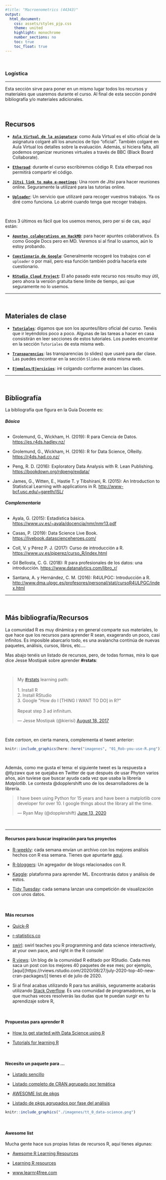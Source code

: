 ```yaml
---
#title: "Macroenometrics (44343)"
output:
  html_document:
    css: assets/styles_pjp.css
    theme: united
    highlight: monochrome 
    number_sections: no
    toc: true
    toc_float: true
---
```


<br>

### Logística

-------------------

Esta sección sirve para poner en un mismo lugar todos los recursos y materiales que usaremos durante el curso. Al final de esta sección pondré bibliografía y/o materiales adicionales.


<br>

## Recursos

- [**`Aula Virtual de la asignatura`**](https://aulavirtual.uv.es/course/view.php?id=9254){target="_blank"}: como Aula Virtual es el sitio oficial de la asignatura colgaré allí los anuncios de tipo "oficial". También colgaré en Aula Virtual los detalles sobre la evaluación. Además, si hiciera falta, allí podemos organizar reuniones virtuales a través de BBC (Black Board Collaborate).

- [**`Etherpad`**](https://etherpad.wikimedia.org/p/curso_intro_DS_UV){target="_blank"}: durante el curso escribiremos código R. Esta etherpad nos permitirá compartir el código.

- [**`Jitsi link to make e-meetings`**](https://meet.jit.si/intro-to-DS_UV_2020-21){target="_blank"}: Una room de Jitsi para hacer reuniones online. Seguramente la utilizaré para las tutorías online.


- [**`Uploader`**](https://driveuploader.com/upload/x1Qx7fev79/){target="_blank"}: Un servicio que utilizaré para recoger vuestros trabajos. Ya os diré como funciona. Lo abriré cuando tenga que recoger trabajos.

<br>

Estos 3 últimos es fácil que los usemos menos, pero per si de cas, aquí están:

- [**`Apuntes colaborativos en HackMD`**](https://hackmd.io/mLBp682ZTaWWKgN-gk35qg){target="_blank"}: para hacer apuntes colaborativos. Es como Google Docs pero en MD. Veremos si al final lo usamos, aún lo estoy probando.


- [**`Cuestionario de Google`**](https://forms.gle/kvrZbuw6XtRDhki98){target="_blank"}: Generalmente recogeré los trabajos con el `uploader` o por mail, pero esa función también podría hacerla este cuestionario.


- [**`RStudio Cloud Project`**](https://rstudio.cloud/project/1543128){target="_blank"}: El año pasado este recurso nos resulto muy útil, pero ahora la versión gratuita tiene límite de tiempo, así que seguramente no lo usemos.


----------------------

<br>

## Materiales de clase

- [**`Tutoriales`**](https://perezp44.github.io/intro-ds-20-21-web/04-tutoriales.html): digamos que son los apuntes/libro oficial del curso. Tenéis que ir leyéndolos poco a poco. Algunas de las tareas a hacer en casa consistirán en leer secciones de estos tutoriales. Los puedes encontrar en la sección `Tutoriales` de esta misma web.

- [**`Transparencias`**](https://perezp44.github.io/intro-ds-20-21-web/05-slides.html): las transparencias (o slides) que usaré para dar clase. Las puedes encontrar en la sección `Slides` de esta misma web.


- [**`Ejemplos/Ejercicios`**](https://perezp44.github.io/intro-ds-20-21-web/06-ejemplos.html):  iré colgando conforme avancen las clases.



----------------------

<br>


## Bibliografía

La bibliografía que figura en la Guía Docente es:

###### **Básica**

- Grolemund, G., Wickham, H. (2019): R para Ciencia de Datos. <https://es.r4ds.hadley.nz/>

- Grolemund, G., Wickham, H. (2016): R for Data Science, OReilly. <https://r4ds.had.co.nz/>

-  Peng, R. D. (2016): Exploratory Data Analysis with R. Lean Publishing. <https://bookdown.org/rdpeng/exdata/>

- James, G., Witten, E., Hastie T. y Tibshirani, R. (2015): An Introduction to Statistical Learning with applications in R.  <http://www-bcf.usc.edu/~gareth/ISL/>


###### **Complementaria**

- Ayala, G. (2015): Estadística básica. <https://www.uv.es/~ayala/docencia/nmr/nmr13.pdf>

- Casas, P. (2019): Data Science Live Book.  <https://livebook.datascienceheroes.com/>

- Coll, V. y Pérez P. J. (2017): Curso de introducción a R. <https://www.uv.es/pjperez/curso_R/index.html>

- Gil Bellosta, C. G. (2018): R para profesionales de los datos: una introducción. <https://www.datanalytics.com/libro_r/>

- Santana, A. y Hernández, C. M. (2016): R4ULPGC: Introducción a R.  <http://www.dma.ulpgc.es/profesores/personal/stat/cursoR4ULPGC/index.html>


----------------------

<br>


## Más bibliografía/Recursos

La comunidad R es muy dinámica y en general comparte sus materiales, lo que hace que los recursos para aprender R sean, exagerando un poco, casi infinitos. Es imposible abarcarlo todo, es una avalancha continúa de nuevas paquetes, análisis, cursos, libros, etc....

Mas abajo tenéis un listado de recursos, pero, de todas formas, mira lo que dice Jesse Mostipak sobre aprender **#rstats**:

<br>

<blockquote class="twitter-tweet" data-dnt="true" data-theme="dark"><p lang="en" dir="ltr">My <a href="https://twitter.com/hashtag/rstats?src=hash&amp;ref_src=twsrc%5Etfw">#rstats</a> learning path:<br><br>1. Install R<br>2. Install RStudio<br>3. Google &quot;How do I [THING I WANT TO DO] in R?&quot;<br><br>Repeat step 3 ad infinitum.</p>&mdash; Jesse Mostipak (@kierisi) <a href="https://twitter.com/kierisi/status/898534740051062785?ref_src=twsrc%5Etfw">August 18, 2017</a></blockquote> <script async src="https://platform.twitter.com/widgets.js" charset="utf-8"></script> 

<br>

Este *cartoon*, en cierta manera, complementa el tweet anterior:



```r
knitr::include_graphics(here::here("imagenes", "01_Rob-you-use-R.png"))
```

<br>

Además, como me gusta el tema: el siguiente tweet es la respuesta a \@tlyzawx que se quejaba en Twitter de que después de usar Phyton varios años, aún tuviese que buscar ayuda cada vez que usaba la librería *Matplotlib*. Le contesta \@dopplershift uno de los desarrolladores de la librería.

<blockquote class="twitter-tweet"><p lang="en" dir="ltr">I have been using Python for 15 years and have been a matplotlib core developer for over 10. I google things about the library all the time.</p>&mdash; Ryan May (@dopplershift) <a href="https://twitter.com/dopplershift/status/1271614146312908800?ref_src=twsrc%5Etfw">June 13, 2020</a></blockquote> <script async src="https://platform.twitter.com/widgets.js" charset="utf-8"></script> 

<br>

-------------------






    
#### Recursos para buscar inspiración para tus proyectos
    
  - [R-weekly](https://rweekly.org/): cada semana envían un archivo con los mejores análisis hechos con R esa semana. Tienes que apuntarte [aquí](https://feedburner.google.com/fb/a/mailverify?uri=rweekly&loc=en_US).
    
  - [R-bloggers](https://www.r-bloggers.com/): Un agregador de blogs relacionados con R.
    
  - [Kaggle](https://www.kaggle.com/datasets): plataforma para aprender ML. Encontrarás datos y análisis de estos.
  
  - [Tidy Tuesday](https://github.com/rfordatascience/tidytuesday): cada semana lanzan una competición de visualización con unos datos.

<br>

#### Más recursos

  - [Quick-R](http://www.statmethods.net/)
    
  - [r-statistics.co](http://r-statistics.co/)
  
  - [swirl](https://swirlstats.com/): swirl teaches you R programming and data science interactively, at your own pace, and right in the R console!

  - [R views](https://rviews.rstudio.com/): Un blog de la comunidad R editado por RStudio. Cada mes saca un post con los mejores 40 paquetes de ese mes; por ejemplo, [aquí[(https://rviews.rstudio.com/2020/08/27/july-2020-top-40-new-cran-packages/)] tienes el de julio de 2020.

  - Si al final acabas utilizando R para tus análisis, seguramente acabarás utilizando [Stack Overflow](http://stackoverflow.com/questions/tagged/r). Es una comunidad de programadores, en la que muchas veces resolverás las dudas que te puedan surgir en tu aprendizaje sobre R, 

<br>

#### Propuestas para aprender R

  - [How to get started with Data Science using R](https://www.r-bloggers.com/how-to-get-started-with-data-science-using-r/)

  - [Tutorials for learning R](https://www.r-bloggers.com/how-to-learn-r-2/#h.nl3rvdr3ycsc)

<br>

#### Necesito un paquete para ...   

  - [Listado sencillo](https://support.rstudio.com/hc/en-us/articles/201057987-Quick-list-of-useful-R-packages)
    
  - [Listado completo de CRAN agrupado por temática](https://www.rdocumentation.org/taskviews#Bayesian)


  - [AWESOME list de pkgs](https://github.com/qinwf/awesome-R)


  - [Listado de pkgs agrupados por fase del análisis](https://github.com/rstudio/RStartHere?utm_content=buffercf5d8&utm_medium=social&utm_source=twitter.com&utm_campaign=buffer)


```r
knitr::include_graphics("./imagenes/tt_0_data-science.png")
```


<br>

#### Awesome list

Mucha gente hace sus propias listas de recursos R, aquí tienes algunas:


- [Awesome R Learning Resources](https://github.com/iamericfletcher/awesome-r-learning-resources)  

- [Learning R resources](https://github.com/Joscelinrocha/Learning-R-Resources)

- [www.learnr4free.com](https://www.learnr4free.com/)

<br>






<br><br><br><br>
